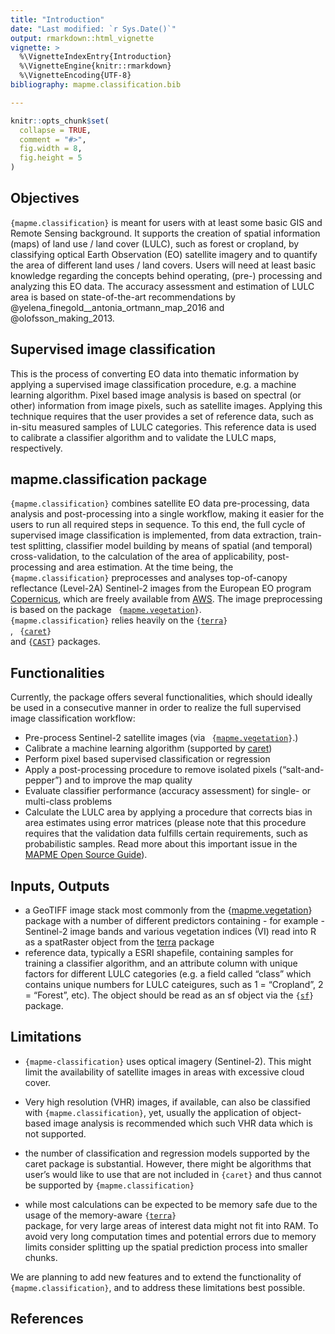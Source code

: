 ```yaml
---
title: "Introduction"
date: "Last modified: `r Sys.Date()`"
output: rmarkdown::html_vignette
vignette: >
  %\VignetteIndexEntry{Introduction}
  %\VignetteEngine{knitr::rmarkdown}
  %\VignetteEncoding{UTF-8}
bibliography: mapme.classification.bib

---
```


```r
knitr::opts_chunk$set(
  collapse = TRUE,
  comment = "#>",
  fig.width = 8,
  fig.height = 5
)
```

## Objectives 

`{mapme.classification}` is meant for users with at least some basic GIS and Remote 
Sensing background. It supports the creation of spatial information (maps) of 
land use / land cover (LULC), such as forest or cropland, by classifying optical 
Earth Observation (EO) satellite imagery and to quantify the area of different land uses / land covers. Users will need at least basic knowledge 
regarding the concepts behind operating, (pre-) processing and analyzing this EO data. 
The accuracy assessment and estimation of LULC area is based on state-of-the-art 
recommendations by @yelena_finegold__antonia_ortmann_map_2016 and @olofsson_making_2013. 

## Supervised image classification 

This is the process of converting EO data into thematic information by applying 
a supervised image classification procedure, e.g. a machine learning algorithm. 
Pixel based image analysis is based on spectral (or other) information from image 
pixels, such as satellite images. Applying this technique requires that the user 
provides a set of reference data, such as in-situ measured samples of LULC categories. 
This reference data is used to calibrate a classifier algorithm and to validate 
the LULC maps, respectively.


## mapme.classification package

`{mapme.classification}` combines satellite EO data pre-processing, data analysis and
post-processing into a single workflow, making it easier for the users to run all 
required steps in sequence. To this end, the full cycle of supervised image 
classification is implemented, from data extraction, train-test splitting, 
classifier model building by means of spatial (and temporal) cross-validation, to 
the calculation of the area of applicability, post-processing and area estimation. 
At the time being, the `{mapme.classification}` preprocesses and analyses top-of-canopy 
reflectance  (Level-2A) Sentinel-2 images from the European EO program [Copernicus](https://www.copernicus.eu/en), which are freely available from [AWS](https://registry.opendata.aws/sentinel-2/). The 
image preprocessing is based on the package 
<code> {[mapme.vegetation](https://mapme-initiative.github.io/mapme.vegetation/)}</code>.  
`{mapme.classification}` relies heavily on the 
<code>{[terra](https://cran.r-project.org/web/packages/terra/index.html)} </code>, 
<code> {[caret](https://cran.r-project.org/web/packages/caret/index.html)} </code> 
and <code>{[CAST](https://cran.r-project.org/web/packages/CAST/index.html)}</code> packages. 


## Functionalities

Currently, the package offers several functionalities, which should ideally be 
used in a consecutive manner in order to realize the full supervised image classification
workflow:

-  Pre-process Sentinel-2 satellite images (via <code> {[mapme.vegetation](https://mapme-initiative.github.io/mapme.vegetation/)}</code>.)
-  Calibrate a machine learning algorithm (supported by [caret](https://topepo.github.io/caret/available-models.html))
-  Perform pixel based supervised classification or regression
-  Apply a post-processing procedure to remove isolated pixels (“salt-and-pepper”) and to improve the map quality
-  Evaluate classifier performance (accuracy assessment) for single- or multi-class problems
-  Calculate the LULC area by applying a procedure that corrects bias in area estimates using error matrices (please note that this procedure requires that the validation data fulfills certain requirements, such as probabilistic samples. Read more about this important issue in the [MAPME Open Source Guide](https://github.com/mapme-initiative/mapme.osg)).


## Inputs, Outputs


-  a GeoTIFF image stack most commonly from the {[mapme.vegetation](https://github.com/mapme-initiative/mapme.vegetation)}</code>
package with a number of different predictors containing - for example - Sentinel-2
image bands and various vegetation indices (VI) read into R as a spatRaster object
from the [terra](https://cran.r-project.org/web/packages/terra/index.html) package
-  reference data, typically a ESRI shapefile, containing samples for training
a classifier algorithm, and an attribute column with unique factors for different LULC
categories (e.g. a field called "class" which contains unique numbers for LULC
cateigures, such as 1 = "Cropland", 2 = "Forest", etc). The object should be read as
an sf object via the <code>{[sf](https://cran.r-project.org/web/packages/sf/index.html)}</code> package.


## Limitations


-  `{mapme-classification}` uses optical imagery (Sentinel-2). This might limit the 
availability of satellite images in areas with excessive cloud cover. 

-  Very high resolution (VHR) images, if available, can also be classified with `{mapme.classification}`, yet, usually the application of object-based image analysis is recommended which such VHR data which is not supported.

- the number of classification and regression models supported by the caret package
is substantial. However, there might be algorithms that user's would like to use that
are not included in `{caret}` and thus cannot be supported by `{mapme.classification}`

-  while most calculations can be expected to be memory safe due to the usage of the 
memory-aware <code>{[terra](https://cran.r-project.org/web/packages/terra/index.html)} </code> 
package, for very large areas of interest data might not fit into RAM. To avoid very
long computation times and potential errors due to memory limits consider splitting 
up the spatial prediction process into smaller chunks.

We are planning to add new features and to extend the functionality of `{mapme.classification}`, 
and to address these limitations best possible.

## References
